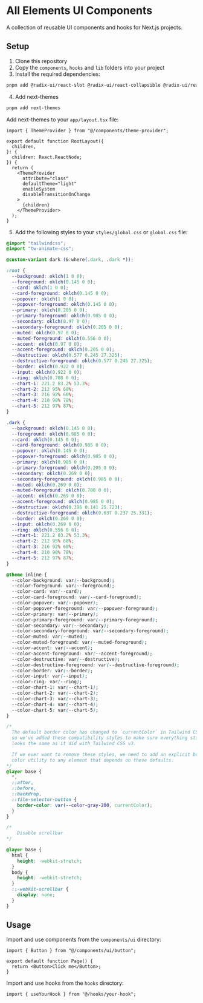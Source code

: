 # All Elements UI Components

A collection of reusable UI components and hooks for Next.js projects.

## Setup

1. Clone this repository
2. Copy the `components`, `hooks` and `lib` folders into your project
3. Install the required dependencies:

```bash
pnpm add @radix-ui/react-slot @radix-ui/react-collapsible @radix-ui/react-dropdown-menu @radix-ui/react-scroll-area @radix-ui/react-avatar @radix-ui/react-slot @radix-ui/react-tabs  @radix-ui/react-select @radix-ui/react-dialog @radix-ui/react-slot @radix-ui/react-checkbox motion @radix-ui/react-radio-group @radix-ui/react-toast  @radix-ui/react-popover @radix-ui/react-dialog @radix-ui/react-tooltip @radix-ui/react-context-menu @radix-ui/react-slider @radix-ui/react-switch @radix-ui/react-separator @internationalized/date @remixicon/react vaul class-variance-authority react-dropzone cmdk react-aria-components react-dropzone tw-animate-css react-hook-form clsx tailwind-merge lucide-react recharts sonner motion zod @hookform/resolvers react-phone-number-input input-otp next-themes embla-carousel embla-carousel-autoplay embla-carousel-react embla-carousel-class-names react-use-measure @motionone/utils
```

4. Add next-themes

```bash
pnpm add next-themes
```

Add next-themes to your `app/layout.tsx` file:

```tsx
import { ThemeProvider } from "@/components/theme-provider";

export default function RootLayout({
  children,
}: {
  children: React.ReactNode;
}) {
  return (
    <ThemeProvider
      attribute="class"
      defaultTheme="light"
      enableSystem
      disableTransitionOnChange
    >
      {children}
    </ThemeProvider>
  );
}
```

5. Add the following styles to your `styles/global.css` or `global.css` file:

```css
@import "tailwindcss";
@import "tw-animate-css";

@custom-variant dark (&:where(.dark, .dark *));

:root {
  --background: oklch(1 0 0);
  --foreground: oklch(0.145 0 0);
  --card: oklch(1 0 0);
  --card-foreground: oklch(0.145 0 0);
  --popover: oklch(1 0 0);
  --popover-foreground: oklch(0.145 0 0);
  --primary: oklch(0.205 0 0);
  --primary-foreground: oklch(0.985 0 0);
  --secondary: oklch(0.97 0 0);
  --secondary-foreground: oklch(0.205 0 0);
  --muted: oklch(0.97 0 0);
  --muted-foreground: oklch(0.556 0 0);
  --accent: oklch(0.97 0 0);
  --accent-foreground: oklch(0.205 0 0);
  --destructive: oklch(0.577 0.245 27.325);
  --destructive-foreground: oklch(0.577 0.245 27.325);
  --border: oklch(0.922 0 0);
  --input: oklch(0.922 0 0);
  --ring: oklch(0.708 0 0);
  --chart-1: 221.2 83.2% 53.3%;
  --chart-2: 212 95% 68%;
  --chart-3: 216 92% 60%;
  --chart-4: 210 98% 78%;
  --chart-5: 212 97% 87%;
}

.dark {
  --background: oklch(0.145 0 0);
  --foreground: oklch(0.985 0 0);
  --card: oklch(0.145 0 0);
  --card-foreground: oklch(0.985 0 0);
  --popover: oklch(0.145 0 0);
  --popover-foreground: oklch(0.985 0 0);
  --primary: oklch(0.985 0 0);
  --primary-foreground: oklch(0.205 0 0);
  --secondary: oklch(0.269 0 0);
  --secondary-foreground: oklch(0.985 0 0);
  --muted: oklch(0.269 0 0);
  --muted-foreground: oklch(0.708 0 0);
  --accent: oklch(0.269 0 0);
  --accent-foreground: oklch(0.985 0 0);
  --destructive: oklch(0.396 0.141 25.723);
  --destructive-foreground: oklch(0.637 0.237 25.331);
  --border: oklch(0.269 0 0);
  --input: oklch(0.269 0 0);
  --ring: oklch(0.556 0 0);
  --chart-1: 221.2 83.2% 53.3%;
  --chart-2: 212 95% 68%;
  --chart-3: 216 92% 60%;
  --chart-4: 210 98% 78%;
  --chart-5: 212 97% 87%;
}

@theme inline {
  --color-background: var(--background);
  --color-foreground: var(--foreground);
  --color-card: var(--card);
  --color-card-foreground: var(--card-foreground);
  --color-popover: var(--popover);
  --color-popover-foreground: var(--popover-foreground);
  --color-primary: var(--primary);
  --color-primary-foreground: var(--primary-foreground);
  --color-secondary: var(--secondary);
  --color-secondary-foreground: var(--secondary-foreground);
  --color-muted: var(--muted);
  --color-muted-foreground: var(--muted-foreground);
  --color-accent: var(--accent);
  --color-accent-foreground: var(--accent-foreground);
  --color-destructive: var(--destructive);
  --color-destructive-foreground: var(--destructive-foreground);
  --color-border: var(--border);
  --color-input: var(--input);
  --color-ring: var(--ring);
  --color-chart-1: var(--chart-1);
  --color-chart-2: var(--chart-2);
  --color-chart-3: var(--chart-3);
  --color-chart-4: var(--chart-4);
  --color-chart-5: var(--chart-5);
}

/*
  The default border color has changed to `currentColor` in Tailwind CSS v4,
  so we've added these compatibility styles to make sure everything still
  looks the same as it did with Tailwind CSS v3.

  If we ever want to remove these styles, we need to add an explicit border
  color utility to any element that depends on these defaults.
*/
@layer base {
  *,
  ::after,
  ::before,
  ::backdrop,
  ::file-selector-button {
    border-color: var(--color-gray-200, currentColor);
  }
}

/*
    Disable scrollbar
*/

@layer base {
  html {
    height: -webkit-stretch;
  }
  body {
    height: -webkit-stretch;
  }
  ::-webkit-scrollbar {
    display: none;
  }
}
```

## Usage

Import and use components from the `components/ui` directory:

```tsx
import { Button } from "@/components/ui/button";

export default function Page() {
  return <Button>Click me</Button>;
}
```

Import and use hooks from the `hooks` directory:

```tsx
import { useYourHook } from "@/hooks/your-hook";
```
